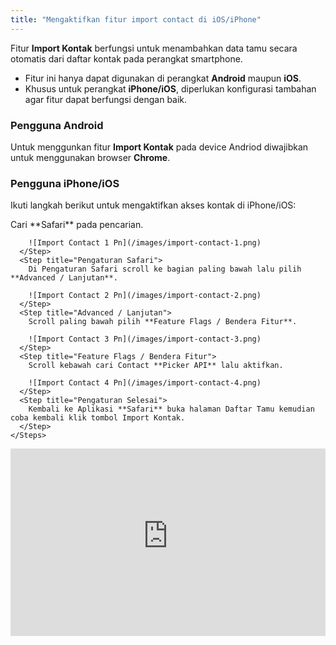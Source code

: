 ```yaml
---
title: "Mengaktifkan fitur import contact di iOS/iPhone"
---
```



Fitur **Import Kontak** berfungsi untuk menambahkan data tamu secara otomatis dari daftar kontak pada perangkat smartphone.

- Fitur ini hanya dapat digunakan di perangkat **Android** maupun **iOS**.
- Khusus untuk perangkat **iPhone/iOS**, diperlukan konfigurasi tambahan agar fitur dapat berfungsi dengan baik.

### Pengguna Android

Untuk menggunkan fitur **Import Kontak** pada device Andriod diwajibkan untuk menggunakan browser **Chrome**.

### Pengguna iPhone/iOS

Ikuti langkah berikut untuk mengaktifkan akses kontak di iPhone/iOS:

<Tabs>
  <Tab title="📖 Baca Panduan">
    <Steps>
      <Step title="Buka aplikasi Settings (Pengaturan). " stepNumber={1}>
        Cari **Safari** pada pencarian.

        ![Import Contact 1 Pn](/images/import-contact-1.png)
      </Step>
      <Step title="Pengaturan Safari">
        Di Pengaturan Safari scroll ke bagian paling bawah lalu pilih **Advanced / Lanjutan**.

        ![Import Contact 2 Pn](/images/import-contact-2.png)
      </Step>
      <Step title="Advanced / Lanjutan">
        Scroll paling bawah pilih **Feature Flags / Bendera Fitur**.

        ![Import Contact 3 Pn](/images/import-contact-3.png)
      </Step>
      <Step title="Feature Flags / Bendera Fitur">
        Scroll kebawah cari Contact **Picker API** lalu aktifkan.

        ![Import Contact 4 Pn](/images/import-contact-4.png)
      </Step>
      <Step title="Pengaturan Selesai">
        Kembali ke Aplikasi **Safari** buka halaman Daftar Tamu kemudian coba kembali klik tombol Import Kontak.
      </Step>
    </Steps>
  </Tab>
  <Tab title="🎬 Video Panduan">
    
  </Tab>
</Tabs>

<iframe width="100%" height="300px" src="https://www.youtube-nocookie.com/embed/WixusWtc5g4?rel=0&modestbranding=1" title="YouTube video player" frameborder="0" allow="accelerometer; autoplay; clipboard-write; encrypted-media; gyroscope; picture-in-picture; web-share" allowfullscreen />